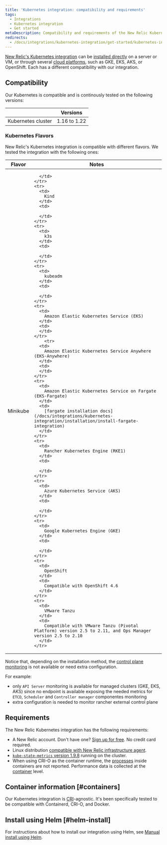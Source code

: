 ```yaml
---
title: 'Kubernetes integration: compatibility and requirements'
tags:
  - Integrations
  - Kubernetes integration
  - Get started
metaDescription: Compatibility and requirements of the New Relic Kubernetes integration.
redirects:
  - /docs/integrations/kubernetes-integration/get-started/kubernetes-integration-compatibility-requirements
---
```


[New Relic's Kubernetes integration](/docs/integrations/kubernetes-integration/get-started/introduction-kubernetes-integration) can be [installed directly](/docs/integrations/kubernetes-integration/installation/kubernetes-installation-configuration#install) on a server or VM, or through several [cloud platforms](/docs/integrations/kubernetes-integration/installation/kubernetes-installation-configuration#cloud-platforms), such as GKE, EKS, AKS, or OpenShift. Each has a different compatibility with our integration.

## Compatibility

Our Kubernetes is compatible and is continously tested on the following versions:

<table>
  <thead>
    <tr>
      <th style={{ width: "300px" }}> 
      </th>
      <th>
        Versions
      </th>
    </tr>
  </thead>
  <tbody>
    <tr>
      <td>
        Kubernetes cluster
      </td>
      <td>
        1.16 to 1.22
      </td>
    </tr>
  </tbody>
</table>

### Kubernetes Flavors

New Relic's Kubernetes integration is compatible with different flavors. We tested the integration with the following ones:

<table>
  <thead>
    <tr>
      <th style={{ width: "300px" }}>
        Flavor
      </th>
      <th>
        Notes
      </th>
    </tr>
  </thead>
  <tbody>
    <tr>
      <td>
        Minikube
      </td>
      <td>
        
      </td>
    </tr>
    <tr>
      <td>
        Kind
      </td>
      <td>
        
      </td>
    </tr>
    <tr>
      <td>
        k3s
      </td>
      <td>
        
      </td>
    </tr>
    <tr>
      <td>
        kubeadm
      </td>
      <td>
        
      </td>
    </tr>
    <tr>
      <td>
        Amazon Elastic Kubernetes Service (EKS)
      </td>
      <td>
      </td>
    </tr>
        <tr>
      <td>
        Amazon Elastic Kubernetes Service Anywhere (EKS-Anywhere)
      </td>
      <td>
      </td>
    </tr>
    <tr>
      <td>
        Amazon Elastic Kubernetes Service on Fargate (EKS-Fargate)
      </td>
      <td>
        [fargate installation docs](/docs/integrations/kubernetes-integration/installation/install-fargate-integration)
      </td>
    </tr>
    <tr>
      <td>
        Rancher Kubernetes Engine (RKE1)
      </td>
      <td>
        
      </td>
    </tr>
    <tr>
      <td>
        Azure Kubernetes Service (AKS)
      </td>
      <td>
        
      </td>
    </tr>
    <tr>
      <td>
        Google Kubernetes Engine (GKE)
      </td>
      <td>
        
      </td>
    </tr>
    <tr>
      <td>
        OpenShift
      </td>
      <td>
        Compatible with OpenShift 4.6 
      </td>
    </tr>
    <tr>
      <td>
        VMware Tanzu
      </td>
      <td>
        Compatible with VMware Tanzu (Pivotal Platform) version 2.5 to 2.11, and Ops Manager version 2.5 to 2.10
      </td>
    </tr>
  </tbody>
</table>

Notice that, depending on the installation method, the [control plane monitoring](/docs/integrations/kubernetes-integration/installation/configure-control-plane-monitoring) is not available or need extra configuration. 

For example:

* only `API Server` monitoring is available for managed clusters (GKE, EKS, AKS) since no endpoint is available exposing the needed metrics for `ETCD`, `Scheduler` and `Controller manager` componentes monitoring
* extra configuration is needed to monitor rancher external control plane

## Requirements

The New Relic Kubernetes integration has the following requirements:

* A New Relic account. Don't have one? [Sign up for free](https://newrelic.com/signup). No credit card required.
* Linux distribution [compatible with New Relic infrastructure agent](/docs/infrastructure/new-relic-infrastructure/getting-started/compatibility-requirements-new-relic-infrastructure#operating-systems).
* [`kube-state-metrics` version 1.9.8](https://github.com/kubernetes/kube-state-metrics) running on the cluster.
* When using CRI-O as the container runtime, the [processes](/attribute-dictionary/?event=ProcessSample) inside containers are not reported. Performance data is collected at the [container](/docs/integrations/kubernetes-integration/understand-use-data/find-use-your-kubernetes-data#container-data) level.

## Container information [#containers]

Our Kubernetes integration is [CRI](https://kubernetes.io/docs/concepts/architecture/cri)-agnostic. It's been specifically tested to be compatible with Containerd, CRI-O, and Docker.

## Install using Helm [#helm-install]

For instructions about how to install our integration using Helm, see [Manual install using Helm](/docs/integrations/kubernetes-integration/installation/install-kubernetes-integration-using-helm#h2-compatibility-and-requirements).
